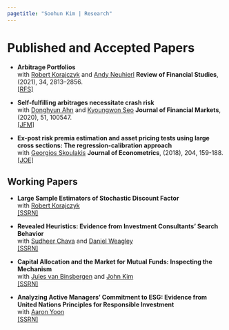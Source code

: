 ```yaml
---
pagetitle: "Soohun Kim | Research"
---
```


<link rel="stylesheet" href="styles.css" type="text/css">


# Published and Accepted Papers

* **Arbitrage Portfolios**  
with  [Robert Korajczyk](https://www.kellogg.northwestern.edu/faculty/directory/korajczyk_robert.aspx)  and
[Andy Neuhierl](https://olin.wustl.edu/EN-US/Faculty-Research/Faculty/Pages/FacultyDetail.aspx?username=andreasn)
__Review of Financial Studies__, (2021), 34, 2813–2856.  
[[RFS]](https://academic.oup.com/rfs/article/34/6/2813/5902462)

* **Self-fulfilling arbitrages necessitate crash risk**  
with 
[Donghyun Ahn](https://econ.snu.ac.kr/people/faculty?mode=view&profidx=14) and 
[Kyoungwon Seo](https://sites.google.com/view/kyoungwon-seo)
__Journal of Financial Markets__,  (2020), 51, 100547.  
[[JFM]](https://www.sciencedirect.com/science/article/pii/S1386418120300161)

* **Ex-post risk premia estimation and asset pricing tests using large cross sections: The regression-calibration approach**  
with 
[Georgios Skoulakis](https://sites.google.com/view/geskoulakis/home) 
__Journal of Econometrics__,  (2018), 204, 159-188.  
[[JOE]](https://www.sciencedirect.com/science/article/pii/S0304407618300198)


## Working Papers

* **Large Sample Estimators of Stochastic Discount Factor**  
with 
[Robert Korajczyk](https://www.kellogg.northwestern.edu/faculty/directory/korajczyk_robert.aspx)  
[[SSRN]](https://papers.ssrn.com/sol3/papers.cfm?abstract_id=3131274)

* **Revealed Heuristics: Evidence from Investment Consultants’ Search Behavior**  
with 
[Sudheer Chava](https://www.scheller.gatech.edu/directory/faculty/chava/index.html)  and
[Daniel Weagley](https://www.danielweagley.com/)  
[[SSRN]](https://papers.ssrn.com/sol3/papers.cfm?abstract_id=3277424)

* **Capital Allocation and the Market for Mutual Funds: Inspecting the Mechanism**  
with
[Jules van Binsbergen](https://sites.google.com/view/jules-van-binsbergen/)  and
[John Kim](https://sites.google.com/view/john-kim)  
[[SSRN]](https://papers.ssrn.com/sol3/papers.cfm?abstract_id=3462749)

* **Analyzing Active Managers' Commitment to ESG: Evidence from United Nations Principles for Responsible Investment**  
with
[Aaron Yoon](https://www.kellogg.northwestern.edu/faculty/directory/yoon_aaron.aspx)  
[[SSRN]](https://papers.ssrn.com/sol3/papers.cfm?abstract_id=3555984)


